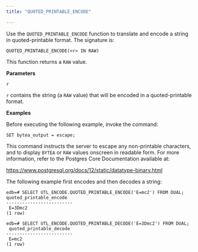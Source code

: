 ```yaml
---
title: "QUOTED_PRINTABLE_ENCODE"

---
```


Use the `QUOTED_PRINTABLE_ENCODE` function to translate and encode a string in quoted-printable format. The signature is:

```text
QUOTED_PRINTABLE_ENCODE(<r> IN RAW)
```

This function returns a `RAW` value.

**Parameters**

`r`

 `r` contains the string (a `RAW` value) that will be encoded in a quoted-printable format.

**Examples**

Before executing the following example, invoke the command:

```
SET bytea_output = escape;
```

This command instructs the server to escape any non-printable characters, and to display `BYTEA` or `RAW` values onscreen in readable form. For more information, refer to the Postgres Core Documentation available at:

<https://www.postgresql.org/docs/12/static/datatype-binary.html>

The following example first encodes and then decodes a string:

```text
edb=# SELECT UTL_ENCODE.QUOTED_PRINTABLE_ENCODE('E=mc2') FROM DUAL;
quoted_printable_encode
-------------------------
 E=3Dmc2
(1 row)

edb=# SELECT UTL_ENCODE.QUOTED_PRINTABLE_DECODE('E=3Dmc2') FROM DUAL;
 quoted_printable_decode
-------------------------
 E=mc2
(1 row)
```
